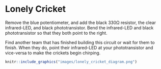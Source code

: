 # Lonely Cricket

Remove the blue potentiometer, and add the black 330Ω resistor, the clear infrared-LED, and black phototransistor. Bend the infrared-LED and black phototransistor so that they both point to the right.

Find another team that has finished building this circuit or wait for them to finish. When they do, point their infrared-LED at your phototransistor and vice-versa to make the crickets begin chirping.

```r
knitr::include_graphics("images/lonely_cricket_diagram.png")
```
